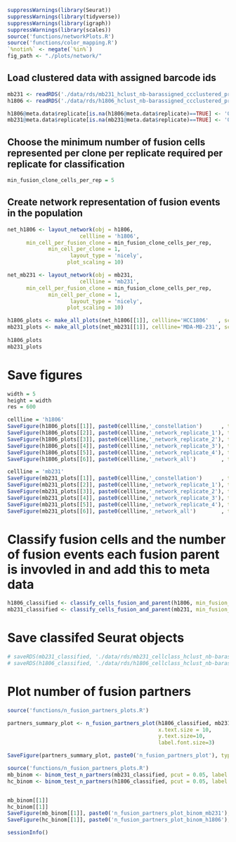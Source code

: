 ```r
suppressWarnings(library(Seurat))
suppressWarnings(library(tidyverse))
suppressWarnings(library(igraph))
suppressWarnings(library(scales))
source('functions/networkPlots.R')
source('functions/color_mapping.R')
`%notin%` <- negate(`%in%`)
fig_path <- "./plots/network/"
```


## Load clustered data with assigned barcode ids
```r
mb231 <- readRDS('./data/rds/mb231_hclust_nb-barassigned_ccclustered_precc_singlets.rds')
h1806 <- readRDS('./data/rds/h1806_hclust_nb-barassigned_ccclustered_precc_singlets.rds')

h1806@meta.data$replicate[is.na(h1806@meta.data$replicate)==TRUE] <- '0'
mb231@meta.data$replicate[is.na(mb231@meta.data$replicate)==TRUE] <- '0'
```

## Choose the minimum number of fusion cells represented per clone per replicate required per replicate for classification
```r
min_fusion_clone_cells_per_rep = 5
```


## Create network representation of fusion events in the population
```r
net_h1806 <- layout_network(obj = h1806, 
                       cellline = 'h1806', 
      min_cell_per_fusion_clone = min_fusion_clone_cells_per_rep, 
             min_cell_per_clone = 1, 
                    layout_type = 'nicely', 
                   plot_scaling = 10)

net_mb231 <- layout_network(obj = mb231, 
                       cellline = 'mb231', 
      min_cell_per_fusion_clone = min_fusion_clone_cells_per_rep, 
             min_cell_per_clone = 1, 
                    layout_type = 'nicely', 
                   plot_scaling = 10)

h1806_plots <- make_all_plots(net_h1806[[1]], cellline='HCC1806'   , scale='none')
mb231_plots <- make_all_plots(net_mb231[[1]], cellline='MDA-MB-231', scale='none')
 
h1806_plots
mb231_plots
```

# Save figures
```r
width = 5
height = width
res = 600

cellline = 'h1806'
SaveFigure(h1806_plots[[1]], paste0(cellline,'_constellation')      , type = "png", width, height, res)
SaveFigure(h1806_plots[[2]], paste0(cellline,'_network_replicate_1'), type = "png", width, height, res)
SaveFigure(h1806_plots[[3]], paste0(cellline,'_network_replicate_2'), type = "png", width, height, res)
SaveFigure(h1806_plots[[4]], paste0(cellline,'_network_replicate_3'), type = "png", width, height, res)
SaveFigure(h1806_plots[[5]], paste0(cellline,'_network_replicate_4'), type = "png", width, height, res)
SaveFigure(h1806_plots[[6]], paste0(cellline,'_network_all')        , type = "png", width, height, res)

cellline = 'mb231'
SaveFigure(mb231_plots[[1]], paste0(cellline,'_constellation')      , type = "png", width, height, res)
SaveFigure(mb231_plots[[2]], paste0(cellline,'_network_replicate_1'), type = "png", width, height, res)
SaveFigure(mb231_plots[[3]], paste0(cellline,'_network_replicate_2'), type = "png", width, height, res)
SaveFigure(mb231_plots[[4]], paste0(cellline,'_network_replicate_3'), type = "png", width, height, res)
SaveFigure(mb231_plots[[5]], paste0(cellline,'_network_replicate_4'), type = "png", width, height, res)
SaveFigure(mb231_plots[[6]], paste0(cellline,'_network_all')        , type = "png", width, height, res)
```


# Classify fusion cells and the number of fusion events each fusion parent is invovled in and add this to meta data
```r
h1806_classified <- classify_cells_fusion_and_parent(h1806, min_fusion_clone_cells_per_rep = min_fusion_clone_cells_per_rep)
mb231_classified <- classify_cells_fusion_and_parent(mb231, min_fusion_clone_cells_per_rep = min_fusion_clone_cells_per_rep)
```

# Save classifed Seurat objects
```r
# saveRDS(mb231_classified, './data/rds/mb231_cellclass_hclust_nb-barassigned_ccclustered_precc_singlets.rds')
# saveRDS(h1806_classified, './data/rds/h1806_cellclass_hclust_nb-barassigned_ccclustered_precc_singlets.rds')
```

# Plot number of fusion partners
```r
source('functions/n_fusion_partners_plots.R')

partners_summary_plot <- n_fusion_partners_plot(h1806_classified, mb231_classified, 
                                                x.text.size = 10, 
                                                y.text.size=10, 
                                                label.font.size=3)

SaveFigure(partners_summary_plot, paste0('n_fusion_partners_plot'), type = "png", width=7, height=4, res=600)
```


```r
source('functions/n_fusion_partners_plots.R')
mb_binom <- binom_test_n_partners(mb231_classified, pcut = 0.05, label.font.size=3.5, x.text.size=12, y.text.size=12, vertical=FALSE)
hc_binom <- binom_test_n_partners(h1806_classified, pcut = 0.05, label.font.size=3.5, x.text.size=12, y.text.size=12, vertical=FALSE)


mb_binom[[1]]
hc_binom[[1]]
SaveFigure(mb_binom[[1]], paste0('n_fusion_partners_plot_binom_mb231'), type = "png", width=5, height=6, res=600)
SaveFigure(hc_binom[[1]], paste0('n_fusion_partners_plot_binom_h1806'), type = "png", width=5, height=6, res=600)
```

```r
sessionInfo()
```
